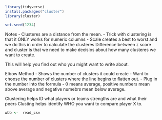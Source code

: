 ```r
library(tidyverse)
install.packages("cluster")
library(cluster)

set.seed(1234)
```

Notes
- Clusteres are a distance from the mean.
- Trick with clustering is that it ONLY works for numeric columns
- Scale creates a best to worst and we do this in order to calculate the clusteres
Difference between z score and cluster is that we need to make decisios about how many clusteres we want to create. 

This will help you find out who you might want to write about. 

Elbow Method
- Shows the number of clusters it could create
- Want to choose the number of clusters where the line begins to flatten out. 
- Plug in the number into the formula
- 0 means average, positive numbers mean above average and negative numebrs mean below average.


Clustering helps ID what players or teams strengths are and what their peers 
Clusting helps identify WHO you want to compare player X to. 


```r

wbb <-  read_csv

```

